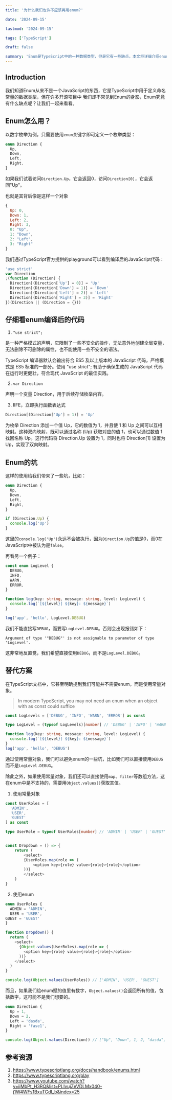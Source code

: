 ```yaml
---
title: '为什么我们也许不应该再用enum?'

date: '2024-09-15'

lastmod: '2024-09-15'

tags: ['TypeScript']

draft: false

summary: 'Enum是TypeScript中的一种数据类型，但是它有一些缺点，本文将详细介绍enum的优缺点以及替代方案。'
---
```


## Introduction

我们知道Enum从来不是一个JavaScript的东西，它是TypeScript中用于定义命名常量的数据类型，但在许多开源项目中
我们却不常见到Enum的身影，Enum究竟有什么缺点呢？让我们一起来看看。

## Enum怎么用？

以数字枚举为例，只需要使用`enum`关键字即可定义一个枚举类型：

```typescript
enum Direction {
  Up,
  Down,
  Left,
  Right,
}
```

如果我们试着访问`Direction.Up`，它会返回0，访问`Direction[0]`，它会返回"Up"。

也就是其背后像是这样一个对象

```javascript
{
  Up: 0,
  Down: 1,
  Left: 2,
  Right: 3,
  0: "Up",
  1: "Down",
  2: "Left",
  3: "Right"
}
```

我们通过TypeScript官方提供的playground可以看到编译后的JavaScript代码：

```javascript
'use strict'
var Direction
;(function (Direction) {
  Direction[(Direction['Up'] = 0)] = 'Up'
  Direction[(Direction['Down'] = 1)] = 'Down'
  Direction[(Direction['Left'] = 2)] = 'Left'
  Direction[(Direction['Right'] = 3)] = 'Right'
})(Direction || (Direction = {}))
```

## 仔细看enum编译后的代码

1. `"use strict";`

是一种严格模式的声明，它限制了一些不安全的操作，无法意外地创建全局变量，无法删除不可删除的属性，也不能使用一些不安全的语法。

TypeScript 编译器默认会输出符合 ES5 及以上版本的 JavaScript 代码，严格模式是 ES5 标准的一部分。使用 "use strict"; 有助于确保生成的 JavaScript 代码在运行时更健壮，符合现代 JavaScript 的最佳实践。

2. `var Direction`

声明一个变量 Direction，用于后续存储枚举内容。

3. IIFE，立即执行函数表达式

```javascript
Direction[(Direction['Up'] = 1)] = 'Up'
```

为枚举 Direction 添加一个值 Up，它的数值为 1，并且使 1 和 Up 之间可以互相映射。这种双向映射，既可以通过名称 (Up) 获取对应的值 1，也可以通过数值 1 找回名称 Up。这行代码将 Direction.Up 设置为 1，同时也将 Direction[1] 设置为 Up，实现了双向映射。

## Enum的坑

这样的使用给我们带来了一些坑，比如：

```typescript
enum Direction {
  Up,
  Down,
  Left,
  Right,
}

if (Direction.Up) {
  console.log('Up')
}
```

这里的`console.log('Up')`永远不会被执行，因为`Direction.Up`的值是0，而0在JavaScript中被认为是`false`。

再看另一个例子：

```typescript
const enum LogLevel {
  DEBUG,
  INFO,
  WARN,
  ERROR,
}

function log(key: string, message: string, level: LogLevel) {
  console.log(`[${level}] ${key}: ${message}`)
}

log('app', 'hello', LogLevel.DEBUG)
```

我们不能直接写`DEBUG`，而要写`LogLevel.DEBUG`。否则会出现报错如下：

```
Argument of type '"DEBUG"' is not assignable to parameter of type 'LogLevel'.
```

这非常地反直觉，我们希望直接使用`DEBUG`，而不是`LogLevel.DEBUG`。

## 替代方案

在TypeScript文档中，它甚至明确提到我们可能并不需要enum，而是使用常量对象。

> In modern TypeScript, you may not need an enum when an object with as const could suffice

```typescript
const LogLevels = ['DEBUG', 'INFO', 'WARN', 'ERROR'] as const

type LogLevel = (typeof LogLevels)[number] // 'DEBUG' | 'INFO' | 'WARN' | 'ERROR'

function log(key: string, message: string, level: LogLevel) {
  console.log(`[${level}] ${key}: ${message}`)
}
log('app', 'hello', 'DEBUG')
```

通过使用常量对象，我们可以避免enum的一些坑，比如我们可以直接使用`DEBUG`而不是`LogLevel.DEBUG`。

除此之外，如果使用常量对象，我们还可以直接使用`map`、`filter`等数组方法，这在enum中是不支持的，需要用`Object.values()`获取其值。

1. 使用常量对象

```typescript
const UserRoles = [
  'ADMIN',
  'USER',
  'GUEST'
] as const

type UserRole = typeof UserRoles[number] // 'ADMIN' | 'USER' | 'GUEST'


const Dropdown = () => {
    return (
        <select>
        {UserRoles.map(role => (
            <option key={role} value={role}>{role}</option>
        ))}
        </select>
    )
}
```

2. 使用enum

```typeScript
enum UserRoles {
  ADMIN = 'ADMIN',
  USER = 'USER',
GUEST = 'GUEST'
}

function Dropdown() {
  return (
    <select>
      {Object.values(UserRoles).map(role => (
        <option key={role} value={role}>{role}</option>
      ))}
    </select>
  )
}

console.log(Object.values(UserRoles)) // ['ADMIN', 'USER', 'GUEST']
```

而且，如果我们给enum赋的值里有数字，`Object.values()`会返回所有的值，包括数字，这可能不是我们想要的。

```typescript
enum Direction {
  Up = 1,
  Down = 2,
  Left = 'dasda',
  Right = 'fase1',
}

console.log(Object.values(Direction)) // ["Up", "Down", 1, 2, "dasda", "fase1"]
```

## 参考资源

1. https://www.typescriptlang.org/docs/handbook/enums.html
2. https://www.typescriptlang.org/play
3. https://www.youtube.com/watch?v=jjMbPt_H3RQ&list=PLIvujZeVDLMx040-j1W4WFs1BxuTGdI_b&index=25
